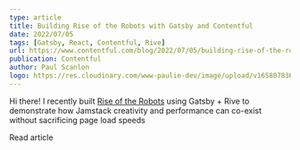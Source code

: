 ```yaml
---
type: article
title: Building Rise of the Robots with Gatsby and Contentful
date: 2022/07/05
tags: [Gatsby, React, Contentful, Rive]
url: https://www.contentful.com/blog/2022/07/05/building-rise-of-the-robots-with-gatsby-and-contentful/
publication: Contentful
author: Paul Scanlon
logo: https://res.cloudinary.com/www-paulie-dev/image/upload/v1658078362/paulie.dev/Logos/contentful-logo_gzxkei.png
---
```


Hi there! I recently built [Rise of the Robots](https://www.gatsbyjs.com/demos/rise-of-the-robots/) using Gatsby + Rive
to demonstrate how Jamstack creativity and performance can co-exist without sacrificing page load speeds

<MarkdownCtaLink href="https://www.contentful.com/blog/2022/07/05/building-rise-of-the-robots-with-gatsby-and-contentful/">
  Read article
</MarkdownCtaLink>
